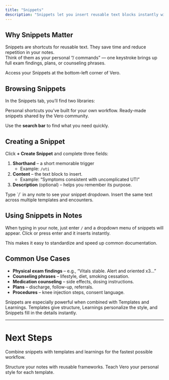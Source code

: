 ```yaml
---
title: "Snippets"
description: "Snippets let you insert reusable text blocks instantly with / commands. They make your documentation faster and more consistent."
---
```


## Why Snippets Matter

Snippets are shortcuts for reusable text. They save time and reduce repetition in your notes.\
Think of them as your personal “/ commands” — one keystroke brings up full exam findings, plans, or counseling phrases.

<Note>
  Access your Snippets at the bottom-left corner of Vero.
</Note>

## Browsing Snippets

In the Snippets tab, you’ll find two libraries:

<Columns cols={2}>
  <Card title="My Snippets" icon="folder">
    Personal shortcuts you’ve built for your own workflow.
  </Card>
  <Card title="Public Snippets" icon="users">
    Ready-made snippets shared by the Vero community.
  </Card>
</Columns>

Use the **search bar** to find what you need quickly.

## Creating a Snippet

Click **\+ Create Snippet** and complete three fields:

1. **Shorthand** – a short memorable trigger
   - Example: `/uti`
2. **Content** – the text block to insert.
   - Example: “Symptoms consistent with uncomplicated UTI”
3. **Description** (optional) – helps you remember its purpose.

<Columns cols={2}>
  <Card title="Quick Access" icon="bolt">
    Type `/` in any note to see your snippet dropdown.
  </Card>
  <Card title="Reusable Blocks" icon="lightbulb">
    Insert the same text across multiple templates and encounters.
  </Card>
</Columns>

## Using Snippets in Notes

When typing in your note, just enter `/` and a dropdown menu of snippets will appear. Click or press enter and it inserts instantly.

This makes it easy to standardize and speed up common documentation.

## Common Use Cases

- **Physical exam findings** – e.g., “Vitals stable. Alert and oriented x3…”
- **Counseling phrases** – lifestyle, diet, smoking cessation.
- **Medication counseling** – side effects, dosing instructions.
- **Plans** – discharge, follow-up, referrals.
- **Procedures** – knee injection steps, consent language.

<Tip>
  Snippets are especially powerful when combined with Templates and Learnings. Templates give structure, Learnings personalize the style, and Snippets fill in the details instantly.
</Tip>

---

# Next Steps

Combine snippets with templates and learnings for the fastest possible workflow.

<Columns cols={2}>
  <Card title="Templates" icon="grid-2-plus" href="/development">
    Structure your notes with reusable frameworks.
  </Card>
  <Card title="Learnings" icon="brain" href="/essentials/navigation">
    Teach Vero your personal style for each template.
  </Card>
</Columns>